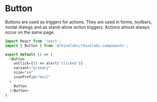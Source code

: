 
<Meta title="Components/Button/Codesandbox" />

# Button

Buttons are used as triggers for actions.
They are used in forms, toolbars, modal dialogs and as stand-alone action triggers.
Actions almost always occur on the same page.

```js codesandbox=rhinolabs-components
import React from 'react';
import { Button } from '@rhinolabs/rhinolabs-components';

export default () => (
  <Button
    onClick={() => alert('clicked')}
    variant="primary"
    size="sm"
    iconPrefix="mail"
  >
    Button
  </Button>
)
```
